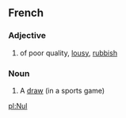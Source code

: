 ==French==

===Adjective===
# of poor quality, [[lousy]], [[rubbish]]

===Noun===
# A [[draw#English#Noun|draw]] (in a sports game)

[[pl:Nul]]